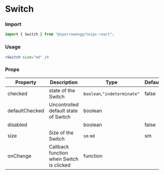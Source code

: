 # Switch

### Import

```jsx
import { Switch } from "@sparrowengg/twigs-react";
```

### Usage 
```jsx live
<Switch size="md" />
```

### Props
| Property       | Description                                | Type                    | Default |
|----------------|--------------------------------------------|-------------------------|---------|
| checked        | state of the Switch                      | `boolean`,`"indeterminate"` | false   |
| defaultChecked | Uncontrolled default state of Switch     | boolean                 |         |
| disabled       |                                            | boolean                 | false   |
| size           | Size of the Switch                       | `sm` `md`                   | sm      |
| onChange       | Callback function when Switch is clicked | function                |         |
